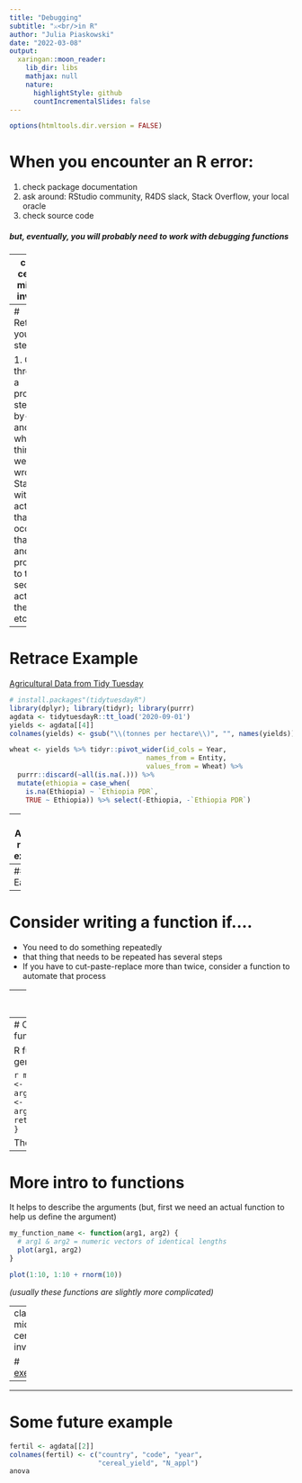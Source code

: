 ```yaml
---
title: "Debugging"
subtitle: "⚔<br/>in R"
author: "Julia Piaskowski"
date: "2022-03-08"
output:
  xaringan::moon_reader:
    lib_dir: libs
    mathjax: null
    nature:
      highlightStyle: github
      countIncrementalSlides: false
---
```


```r
options(htmltools.dir.version = FALSE)
```

# When you encounter an R error: 

1. check package documentation
1. ask around: RStudio community, R4DS slack, Stack Overflow, your local oracle
1. check source code

##### but, eventually, you will probably need to work with debugging functions

---
class: center, middle, inverse

## debugging = removing code errors  
<br> 
# How do you debug?  

---
# Retrace your steps

1. Go through a process step-by-step and see where things went wrong
1. Start with the action that occurred that first and proceed to the second action, the third, etc...

---
# Retrace Example

[Agricultural Data from Tidy Tuesday](https://github.com/rfordatascience/tidytuesday/tree/master/data/2020/2020-09-01)
```r
# install.packages"(tidytuesdayR")
library(dplyr); library(tidyr); library(purrr)
agdata <- tidytuesdayR::tt_load('2020-09-01')
yields <- agdata[[4]]
colnames(yields) <- gsub("\\(tonnes per hectare\\)", "", names(yields))

wheat <- yields %>% tidyr::pivot_wider(id_cols = Year, 
                                  names_from = Entity,
                                  values_from = Wheat) %>% 
  purrr::discard(~all(is.na(.))) %>% 
  mutate(ethiopia = case_when(
    is.na(Ethiopia) ~ `Ethiopia PDR`,
    TRUE ~ Ethiopia)) %>% select(-Ethiopia, -`Ethiopia PDR`)
```
---
# Another retrace example

#### Hard: 
```r
result <- function4(function3(function2(function1(my_object, extra_args = 1), more_args = TRUE), even_more_args = "show_me_the_money"), final_arg = FALSE)
```
--
#### Easier
```r
pre_result1 <- function1(my_object, extra_args = 1)
pre_result2 <- function2(pre_result1, more_args = TRUE)
pre_result3 <- function3(pre_result2, even_more_args = "show_me_the_money")
result <- function4(pre_result3, final_arg = FALSE)
```
*(avoid writing nested functions)*  

---
# Consider writing a function if....

* You need to do something repeatedly
* that thing that needs to be repeated has several steps
* If you have to cut-paste-replace more than twice, consider a function to automate that process


---
# Why write functions? 

* To save yourself work  
* to avoid mistakes  
  
:thumbs-up: DRY = **D**on't **R**epeat **Y**ourself  
<br>
  
:thumbs-down: WET = **W**rite **E**verything **T**wice / **We** **E**njoy **T**yping  

---
# Crash course in functions

R functions follow a general structure:

```r
my_function_name <- function(arg1, arg2) {
  final_output <- action(arg1, arg2)
  return(final_output)
}
```

Their usage:
```r
my_result <- my_function_name(arg1 = ..., arg2 = ...)
```

---
# More intro to functions

It helps to describe the arguments (but, first we need an actual function to help us define the argument)
```r
my_function_name <- function(arg1, arg2) {
  # arg1 & arg2 = numeric vectors of identical lengths
  plot(arg1, arg2)
}
```

```r
plot(1:10, 1:10 + rnorm(10))
```
 *(usually these functions are slightly more complicated)* 

---
class: middle, center, inverse

# [exercise](exercises/exercise-4.html)

---





---
# Some future example
```r
fertil <- agdata[[2]]
colnames(fertil) <- c("country", "code", "year", 
                      "cereal_yield", "N_appl")
anova
```

